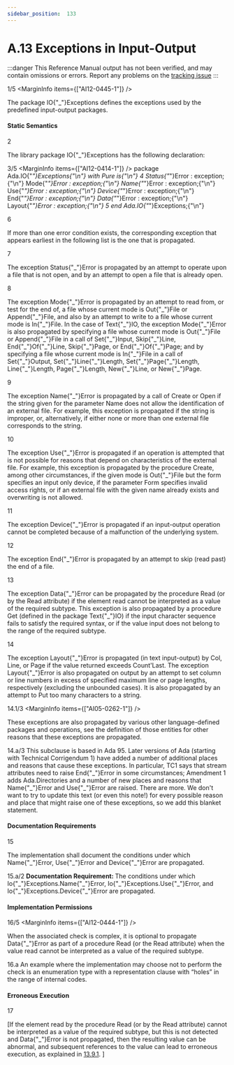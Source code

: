 ```yaml
---
sidebar_position:  133
---
```


# A.13 Exceptions in Input-Output

:::danger
This Reference Manual output has not been verified,
and may contain omissions or errors.
Report any problems on the [tracking issue](https://github.com/ada-lang-io/ada-lang-io/issues/20)
:::


<MarginText>1/5</MarginText>
<MarginInfo items={["AI12-0445-1"]} />
<p>The package IO{"_"}Exceptions defines the exceptions used by the predefined input-output packages. <br /></p>


#### Static Semantics

<MarginText>2</MarginText>
<p>The library package IO{"_"}Exceptions has the following declaration: <br /></p>

<MarginText>3/5</MarginText>
<MarginInfo items={["AI12-0414-1"]} />
<CodeBlock language="ada">
package Ada.IO{"_"}Exceptions{"\n"}   with Pure is{"\n"}
<MarginText>4</MarginText>
   Status{"_"}Error : exception;{"\n"}   Mode{"_"}Error   : exception;{"\n"}   Name{"_"}Error   : exception;{"\n"}   Use{"_"}Error    : exception;{"\n"}   Device{"_"}Error : exception;{"\n"}   End{"_"}Error    : exception;{"\n"}   Data{"_"}Error   : exception;{"\n"}   Layout{"_"}Error : exception;{"\n"}
<MarginText>5</MarginText>
end Ada.IO{"_"}Exceptions;{"\n"}

</CodeBlock>
<MarginText>6</MarginText>
<p>If more than one error condition exists, the corresponding exception that appears earliest in the following list is the one that is propagated.<br /></p>

<MarginText>7</MarginText>
<p>The exception Status{"_"}Error is propagated by an attempt to operate upon a file that is not open, and by an attempt to open a file that is already open.<br /></p>

<MarginText>8</MarginText>
<p>The exception Mode{"_"}Error is propagated by an attempt to read from, or test for the end of, a file whose current mode is Out{"_"}File or Append{"_"}File, and also by an attempt to write to a file whose current mode is In{"_"}File. In the case of Text{"_"}IO, the exception Mode{"_"}Error is also propagated by specifying a file whose current mode is Out{"_"}File or Append{"_"}File in a call of Set{"_"}Input, Skip{"_"}Line, End{"_"}Of{"_"}Line, Skip{"_"}Page, or End{"_"}Of{"_"}Page; and by specifying a file whose current mode is In{"_"}File in a call of Set{"_"}Output, Set{"_"}Line{"_"}Length, Set{"_"}Page{"_"}Length, Line{"_"}Length, Page{"_"}Length, New{"_"}Line, or New{"_"}Page.<br /></p>

<MarginText>9</MarginText>
<p>The exception Name{"_"}Error is propagated by a call of Create or Open if the string given for the parameter Name does not allow the identification of an external file. For example, this exception is propagated if the string is improper, or, alternatively, if either none or more than one external file corresponds to the string.<br /></p>

<MarginText>10</MarginText>
<p>The exception Use{"_"}Error is propagated if an operation is attempted that is not possible for reasons that depend on characteristics of the external file. For example, this exception is propagated by the procedure Create, among other circumstances, if the given mode is Out{"_"}File but the form specifies an input only device, if the parameter Form specifies invalid access rights, or if an external file with the given name already exists and overwriting is not allowed.<br /></p>

<MarginText>11</MarginText>
<p>The exception Device{"_"}Error is propagated if an input-output operation cannot be completed because of a malfunction of the underlying system.<br /></p>

<MarginText>12</MarginText>
<p>The exception End{"_"}Error is propagated by an attempt to skip (read past) the end of a file.<br /></p>

<MarginText>13</MarginText>
<p>The exception Data{"_"}Error can be propagated by the procedure Read (or by the Read attribute) if the element read cannot be interpreted as a value of the required subtype. This exception is also propagated by a procedure Get (defined in the package Text{"_"}IO) if the input character sequence fails to satisfy the required syntax, or if the value input does not belong to the range of the required subtype.<br /></p>

<MarginText>14</MarginText>
<p>The exception Layout{"_"}Error is propagated (in text input-output) by Col, Line, or Page if the value returned exceeds Count'Last. The exception Layout{"_"}Error is also propagated on output by an attempt to set column or line numbers in excess of specified maximum line or page lengths, respectively (excluding the unbounded cases). It is also propagated by an attempt to Put too many characters to a string.<br /></p>

<MarginText>14.1/3</MarginText>
<MarginInfo items={["AI05-0262-1"]} />
<p>These exceptions are also propagated by various other language-defined packages and operations, see the definition of those entities for other reasons that these exceptions are propagated.<br /></p>

<AnnotatedOnly>
<MarginText>14.a/3</MarginText>
<MarginInfo items={["AI05-0299-1"]} />
<Admonition type="aarm" aarm="reason">
<strong></strong>This subclause is based in Ada 95. Later versions of Ada (starting with Technical Corrigendum 1) have added a number of additional places and reasons that cause these exceptions. In particular, TC1 says that stream attributes need to raise End{"_"}Error in some circumstances; Amendment 1 adds Ada.Directories and a number of new places and reasons that Name{"_"}Error and Use{"_"}Error are raised. There are more. We don't want to try to update this text (or even this note!) for every possible reason and place that might raise one of these exceptions, so we add this blanket statement. <br />
</Admonition>
</AnnotatedOnly>


#### Documentation Requirements

<MarginText>15</MarginText>
<p>The implementation shall document the conditions under which Name{"_"}Error, Use{"_"}Error and Device{"_"}Error are propagated. <br /></p>

<AnnotatedOnly>
<MarginText>15.a/2</MarginText>
<Admonition type="aarm" aarm="note">
<strong>Documentation Requirement: </strong>The conditions under which Io{"_"}Exceptions.Name{"_"}Error, Io{"_"}Exceptions.Use{"_"}Error, and Io{"_"}Exceptions.Device{"_"}Error are propagated.<br />
</Admonition>
</AnnotatedOnly>


#### Implementation Permissions

<MarginText>16/5</MarginText>
<MarginInfo items={["AI12-0444-1"]} />
<p>When the associated check is complex, it is optional to propagate Data{"_"}Error as part of a procedure Read (or the Read attribute) when the value read cannot be interpreted as a value of the required subtype. <br /></p>

<AnnotatedOnly>
<MarginText>16.a</MarginText>
<Admonition type="aarm" aarm="ramification">
<strong></strong>An example where the implementation may choose not to perform the check is an enumeration type with a representation clause with &ldquo;holes&rdquo; in the range of internal codes.<br />
</Admonition>
</AnnotatedOnly>


#### Erroneous Execution

<MarginText>17</MarginText>
<p>[If the element read by the procedure Read (or by the Read attribute) cannot be interpreted as a value of the required subtype, but this is not detected and Data{"_"}Error is not propagated, then the resulting value can be abnormal, and subsequent references to the value can lead to erroneous execution, as explained in <a href="/docs/arm/AA-13/AA-13.9#Subclause_13.9.1">13.9.1</a>. ]<br /></p>


